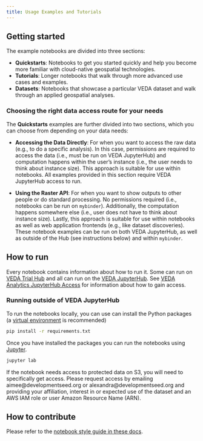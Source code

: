 ```yaml
---
title: Usage Examples and Tutorials
---
```


## Getting started
The example notebooks are divided into three sections: 

- **Quickstarts**: Notebooks to get you started quickly and help you become more familiar with cloud-native geospatial technologies.
- **Tutorials**: Longer notebooks that walk through more advanced use cases and examples.
- **Datasets**: Notebooks that showcase a particular VEDA dataset and walk through an applied geospatial analyses.

### Choosing the right data access route for your needs
The **Quickstarts** examples are further divided into two sections, which you can choose from depending on your data needs:

- **Accessing the Data Directly**: For when you want to access the raw data (e.g., to do a specific analysis). In this case, permissions are required to access the data (i.e., must be run on VEDA JupyterHub) and computation happens within the user's instance (i.e., the user needs to think about instance size). This approach is suitable for use within notebooks. All examples provided in this section require VEDA JupyterHub access to run. 

- **Using the Raster API**: For when you want to show outputs to other people or do standard processing. No permissions required (i.e., notebooks can be run on `mybinder`). Additionally, the computation happens somewhere else (i.e., user does not have to think about instance size). Lastly, this approach is suitable for use within notebooks as well as web application frontends (e.g., like dataset discoveries). These notebook examples can be run on both VEDA JupyterHub, as well as outside of the Hub (see instructions below) and within `mybinder`.


## How to run

Every notebook contains information about how to run it. Some can run on [VEDA Trial Hub](https://binder.openveda.cloud/) and all can run on the [VEDA JupyterHub](https://hub.openveda.cloud/). See [VEDA Analytics JupyterHub Access](/user-guide/scientific-computing/getting-access.qmd) for information about how to gain access.

### Running outside of VEDA JupyterHub

To run the notebooks locally, you can use can install the Python packages (a [virtual environment](https://docs.python.org/3/library/venv.html) is recommended)

```bash
pip install -r requirements.txt
```

Once you have installed the packages you can run the notebooks using [Jupyter](https://jupyter.org/).

```bash
jupyter lab
```

If the notebook needs access to protected data on S3, you will need to specifically get access. Please request access by emailing aimee@developmentseed.org or alexandra@developmentseed.org and providing your affiliation, interest in or expected use of the dataset and an AWS IAM role or user Amazon Resource Name (ARN).

## How to contribute

Please refer to the [notebook style guide in these docs](/user-guide/content-curation/docs-and-notebooks.qmd).
